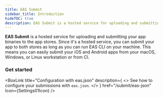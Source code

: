```yaml
---
title: EAS Submit
sidebar_title: Introduction
hideTOC: true
description: EAS Submit is a hosted service for uploading and submitting an app binary to the app stores.
---
```



**EAS Submit** is a hosted service for uploading and submitting your app binaries to the app stores. Since it's a hosted service, you can submit your app to both stores as long as you can run EAS CLI on your machine. This means you can easily submit your iOS and Android apps from your macOS, Windows, or Linux workstation or from CI.

### Get started

<BoxLink
  title="Submitting to the Apple App Store"
  description="Learn how to submit an iOS/iPadOS app to the Apple App Store from any operating system."
  href="/submit/ios"
  Icon={AppleAppStoreIcon}
/>

<BoxLink
  title="Submitting to the Google Play Store"
  description="Learn how to submit an Android app to the Google Play Store."
  href="/submit/android"
  Icon={GoogleAppStoreIcon}
/>

<BoxLink
  title="Configuration with eas.json"
  description={
    <>
      See how to configure your submissions with <CODE>eas.json</CODE>.
    </>
  }
  href="/submit/eas-json"
  Icon={Settings01Icon}
/>

